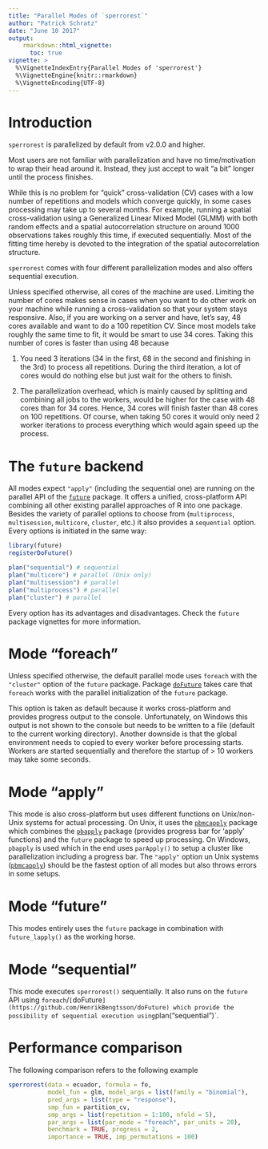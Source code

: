 ```yaml
---
title: "Parallel Modes of `sperrorest`"
author: "Patrick Schratz"
date: "June 10 2017"
output: 
    rmarkdown::html_vignette:
      toc: true
vignette: >
  %\VignetteIndexEntry{Parallel Modes of 'sperrorest'}
  %\VignetteEngine{knitr::rmarkdown}
  %\VignetteEncoding{UTF-8}
---
```


# Introduction

`sperrorest` is parallelized by default from v2.0.0 and higher.

Most users are not familiar with parallelization and have no time/motivation to wrap their head around it. Instead, they just accept to wait "a bit" longer until the process finishes. 

While this is no problem for "quick" cross-validation (CV) cases with a low number of repetitions and models which converge quickly, in some cases processing may take up to several months. For example, running a spatial cross-validation using a Generalized Linear Mixed Model (GLMM) with both random effects and a spatial autocorrelation structure on around 1000 observations takes roughly this time, if executed sequentially. Most of the fitting time hereby is devoted to the integration of the spatial autocorrelation structure.

`sperrorest` comes with four different parallelization modes and also offers sequential execution.

Unless specified otherwise, all cores of the machine are used. Limiting the number of cores makes sense in cases when you want to do other work on your machine while running a cross-validation so that your system stays responsive. Also, if you are working on a server and have, let's say, 48 cores available and want to do a 100 repetition CV. Since most models take roughly the same time to fit, it would be smart to use 34 cores. Taking this number of cores is faster than using 48 because 

1. You need 3 iterations (34 in the first, 68 in the second and finishing in the 3rd) to process all repetitions. During the third iteration, a lot of cores would do nothing else but just wait for the others to finish. 

2. The parallelization overhead, which is mainly caused by splitting and combining all jobs to the workers, would be higher for the case with 48 cores than for 34 cores. Hence, 34 cores will finish faster than 48 cores on 100 repetitions. Of course, when taking 50 cores it would only need 2 worker iterations to process everything which would again speed up the process.

# The `future` backend

All modes expect `"apply"` (including the sequential one) are running on the parallel API of the [`future`](https://github.com/HenrikBengtsson/future) package. It offers a unified, cross-platform API combining all other existing parallel approaches of R into one package. Besides the variety of parallel options to choose from (`multiprocess`, `multisession`, `multicore`, `cluster`, etc.) it also provides a `sequential` option. Every options is initiated in the same way:

```r
library(future)
registerDoFuture()

plan("sequential") # sequential
plan("multicore") # parallel (Unix only)
plan("multisession") # parallel
plan("multiprocess") # parallel
plan("cluster") # parallel
```

Every option has its advantages and disadvantages. Check the `future` package vignettes for more information.

# Mode "foreach"

Unless specified otherwise, the default parallel mode uses `foreach` with the `"cluster"` option of the `future` package. Package [`doFuture`](https://github.com/HenrikBengtsson/doFuture) takes care that `foreach` works with the parallel initialization of the `future` package.

This option is taken as default because it works cross-platform and provides progress output to the console. Unfortunately, on Windows this output is not shown to the console but needs to be written to a file (default to the current working directory). Another downside is that the global environment needs to copied to every worker before processing starts. Workers are started sequentially and therefore the startup of > 10 workers may take some seconds. 

# Mode "apply"

This mode is also cross-platform but uses different functions on Unix/non-Unix systems for actual processing. On Unix, it uses the [`pbmcapply`](https://github.com/kvnkuang/pbmcapply) package which combines the [`pbapply`](https://github.com/psolymos/pbapply) package (provides progress bar for 'apply' functions) and the `future` package to speed up processing. On Windows, `pbapply` is used which in the end uses `parApply()` to setup a cluster like parallelization including a progress bar. The `"apply"` option un Unix systems ([`pbmcapply`](https://github.com/kvnkuang/pbmcapply)) should be the fastest option of all modes but also throws errors in some setups.

# Mode "future" 

This modes entirely uses the `future` package in combination with `future_lapply()` as the working horse. 

# Mode "sequential"

This mode executes `sperrorest()` sequentially. It also runs on the `future` API using `foreach`/`[`doFuture`](https://github.com/HenrikBengtsson/doFuture) which provide the possibility of sequential execution using `plan("sequential")`.

# Performance comparison

The following comparison refers to the following example

```r
sperrorest(data = ecuador, formula = fo,
           model_fun = glm, model_args = list(family = "binomial"),
           pred_args = list(type = "response"),
           smp_fun = partition_cv,
           smp_args = list(repetition = 1:100, nfold = 5),
           par_args = list(par_mode = "foreach", par_units = 20),
           benchmark = TRUE, progress = 2,
           importance = TRUE, imp_permutations = 100)
```



